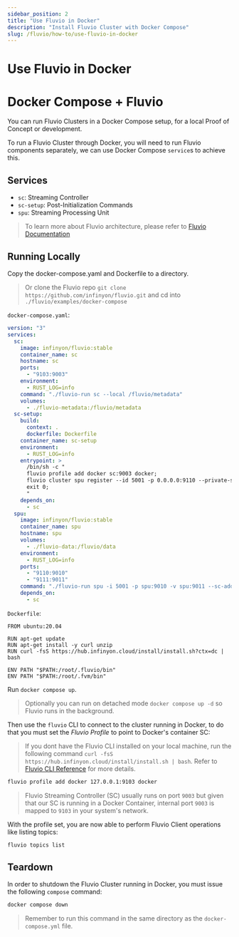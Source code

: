 ```yaml
---
sidebar_position: 2
title: "Use Fluvio in Docker"
description: "Install Fluvio Cluster with Docker Compose"
slug: /fluvio/how-to/use-fluvio-in-docker
---
```


# Use Fluvio in Docker

# Docker Compose + Fluvio

You can run Fluvio Clusters in a Docker Compose setup, for a local Proof of Concept or
development.

To run a Fluvio Cluster through Docker, you will need to run Fluvio
components separately, we can use Docker Compose `service`s to achieve this.

## Services

- `sc`: Streaming Controller
- `sc-setup`: Post-Initialization Commands
- `spu`: Streaming Processing Unit

> To learn more about Fluvio architecture, please refer to [Fluvio Documentation][1]

## Running Locally

Copy the docker-compose.yaml and Dockerfile to a directory.

> Or clone the Fluvio repo `git clone https://github.com/infinyon/fluvio.git` and
cd into `./fluvio/examples/docker-compose`

`docker-compose.yaml`:



```yaml
version: "3"
services:
  sc:
    image: infinyon/fluvio:stable
    container_name: sc
    hostname: sc
    ports:
      - "9103:9003"
    environment:
      - RUST_LOG=info
    command: "./fluvio-run sc --local /fluvio/metadata"
    volumes:
      - ./fluvio-metadata:/fluvio/metadata
  sc-setup:
    build:
      context: .
      dockerfile: Dockerfile
    container_name: sc-setup
    environment:
      - RUST_LOG=info
    entrypoint: >
      /bin/sh -c "
      fluvio profile add docker sc:9003 docker;
      fluvio cluster spu register --id 5001 -p 0.0.0.0:9110 --private-server spu:9011;
      exit 0;
      "
    depends_on:
      - sc
  spu:
    image: infinyon/fluvio:stable
    container_name: spu
    hostname: spu
    volumes:
      - ./fluvio-data:/fluvio/data
    environment:
      - RUST_LOG=info
    ports:
      - "9110:9010"
      - "9111:9011"
    command: "./fluvio-run spu -i 5001 -p spu:9010 -v spu:9011 --sc-addr sc:9004 --log-base-dir /fluvio/data"
    depends_on:
      - sc

```

`Dockerfile`:



```
FROM ubuntu:20.04

RUN apt-get update
RUN apt-get install -y curl unzip
RUN curl -fsS https://hub.infinyon.cloud/install/install.sh?ctx=dc | bash

ENV PATH "$PATH:/root/.fluvio/bin"
ENV PATH "$PATH:/root/.fvm/bin"
```

Run `docker compose up`.

> Optionally you can run on detached mode `docker compose up -d` so
> Fluvio runs in the background.

Then use the `fluvio` CLI to connect to the cluster running in Docker, to do
that you must set the _Fluvio Profile_ to point to Docker's container SC:

> If you dont have the Fluvio CLI installed on your local machine, run the following command
> `curl -fsS https://hub.infinyon.cloud/install/install.sh | bash`.
> Refer to [Fluvio CLI Reference][2] for more details.

```bash
fluvio profile add docker 127.0.0.1:9103 docker
```

> Fluvio Streaming Controller (SC) usually runs on port `9003` but given that our
> SC is running in a Docker Container, internal port `9003` is mapped to `9103`
> in your system's network.

With the profile set, you are now able to perform Fluvio Client operations
like listing topics:

```bash
fluvio topics list
```

## Teardown

In order to shutdown the Fluvio Cluster running in Docker, you must issue the
following `compose` command:

```bash
docker compose down
```

> Remember to run this command in the same directory as the `docker-compose.yml`
> file.

[1]: https://www.fluvio.io/docs/architecture/overview/
[2]: https://www.fluvio.io/cli/
